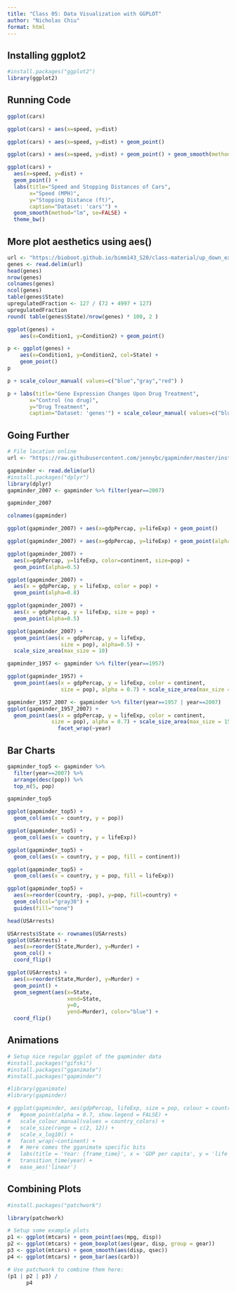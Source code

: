 ---
title: "Class 05: Data Visualization with GGPLOT"
author: "Nicholas Chiu"
format: html
---

## Installing ggplot2

```{r}
#install.packages("ggplot2")
library(ggplot2)
```


## Running Code

```{r}
ggplot(cars) 

ggplot(cars) + aes(x=speed, y=dist)

ggplot(cars) + aes(x=speed, y=dist) + geom_point()

ggplot(cars) + aes(x=speed, y=dist) + geom_point() + geom_smooth(method = "lm", se = F)

ggplot(cars) + 
  aes(x=speed, y=dist) +
  geom_point() +
  labs(title="Speed and Stopping Distances of Cars",
       x="Speed (MPH)", 
       y="Stopping Distance (ft)",
       caption="Dataset: 'cars'") +
  geom_smooth(method="lm", se=FALSE) +
  theme_bw()


```

## More plot aesthetics using aes()

```{r}
url <- "https://bioboot.github.io/bimm143_S20/class-material/up_down_expression.txt"
genes <- read.delim(url)
head(genes)
nrow(genes)
colnames(genes)
ncol(genes)
table(genes$State)
upregulatedFraction <- 127 / (72 + 4997 + 127)
upregulatedFraction
round( table(genes$State)/nrow(genes) * 100, 2 )

ggplot(genes) + 
    aes(x=Condition1, y=Condition2) + geom_point()

p <- ggplot(genes) + 
    aes(x=Condition1, y=Condition2, col=State) +
    geom_point()
p

p + scale_colour_manual( values=c("blue","gray","red") )

p + labs(title="Gene Expression Changes Upon Drug Treatment",
       x="Control (no drug)", 
       y="Drug Treatment",
       caption="Dataset: 'genes'") + scale_colour_manual( values=c("blue","gray","red") )

```

## Going Further

```{r}
# File location online
url <- "https://raw.githubusercontent.com/jennybc/gapminder/master/inst/extdata/gapminder.tsv"

gapminder <- read.delim(url)
#install.packages("dplyr")
library(dplyr)
gapminder_2007 <- gapminder %>% filter(year==2007)

gapminder_2007 

colnames(gapminder)

ggplot(gapminder_2007) + aes(x=gdpPercap, y=lifeExp) + geom_point()

ggplot(gapminder_2007) + aes(x=gdpPercap, y=lifeExp) + geom_point(alpha=0.5)

ggplot(gapminder_2007) +
  aes(x=gdpPercap, y=lifeExp, color=continent, size=pop) +
  geom_point(alpha=0.5)

ggplot(gapminder_2007) + 
  aes(x = gdpPercap, y = lifeExp, color = pop) +
  geom_point(alpha=0.8)

ggplot(gapminder_2007) + 
  aes(x = gdpPercap, y = lifeExp, size = pop) +
  geom_point(alpha=0.5)

ggplot(gapminder_2007) + 
  geom_point(aes(x = gdpPercap, y = lifeExp,
                 size = pop), alpha=0.5) + 
  scale_size_area(max_size = 10)

gapminder_1957 <- gapminder %>% filter(year==1957)

ggplot(gapminder_1957) + 
  geom_point(aes(x = gdpPercap, y = lifeExp, color = continent,
                 size = pop), alpha = 0.7) + scale_size_area(max_size = 15)

gapminder_1957_2007 <- gapminder %>% filter(year==1957 | year==2007)
ggplot(gapminder_1957_2007) + 
  geom_point(aes(x = gdpPercap, y = lifeExp, color = continent,
              size = pop), alpha = 0.7) + scale_size_area(max_size = 15) + 
                facet_wrap(~year)

```

## Bar Charts

```{r}
gapminder_top5 <- gapminder %>% 
  filter(year==2007) %>% 
  arrange(desc(pop)) %>% 
  top_n(5, pop)

gapminder_top5

ggplot(gapminder_top5) + 
  geom_col(aes(x = country, y = pop))

ggplot(gapminder_top5) + 
  geom_col(aes(x = country, y = lifeExp))

ggplot(gapminder_top5) + 
  geom_col(aes(x = country, y = pop, fill = continent))

ggplot(gapminder_top5) + 
  geom_col(aes(x = country, y = pop, fill = lifeExp))

ggplot(gapminder_top5) +
  aes(x=reorder(country, -pop), y=pop, fill=country) +
  geom_col(col="gray30") +
  guides(fill="none")

head(USArrests)

USArrests$State <- rownames(USArrests)
ggplot(USArrests) +
  aes(x=reorder(State,Murder), y=Murder) +
  geom_col() +
  coord_flip()

ggplot(USArrests) +
  aes(x=reorder(State,Murder), y=Murder) +
  geom_point() +
  geom_segment(aes(x=State, 
                   xend=State, 
                   y=0, 
                   yend=Murder), color="blue") +
  coord_flip()
```

## Animations

```{r}
# Setup nice regular ggplot of the gapminder data
#install.packages("gifski")
#install.packages("gganimate")
#install.packages("gapminder")

#library(gganimate)
#library(gapminder)

# ggplot(gapminder, aes(gdpPercap, lifeExp, size = pop, colour = country)) +
#   #geom_point(alpha = 0.7, show.legend = FALSE) +
#   scale_colour_manual(values = country_colors) +
#   scale_size(range = c(2, 12)) +
#   scale_x_log10() +
#   facet_wrap(~continent) +
#   # Here comes the gganimate specific bits
#   labs(title = 'Year: {frame_time}', x = 'GDP per capita', y = 'life expectancy') +
#   transition_time(year) +
#   ease_aes('linear')
```

## Combining Plots
```{r}
#install.packages("patchwork")

library(patchwork)

# Setup some example plots 
p1 <- ggplot(mtcars) + geom_point(aes(mpg, disp))
p2 <- ggplot(mtcars) + geom_boxplot(aes(gear, disp, group = gear))
p3 <- ggplot(mtcars) + geom_smooth(aes(disp, qsec))
p4 <- ggplot(mtcars) + geom_bar(aes(carb))

# Use patchwork to combine them here:
(p1 | p2 | p3) /
      p4
```

